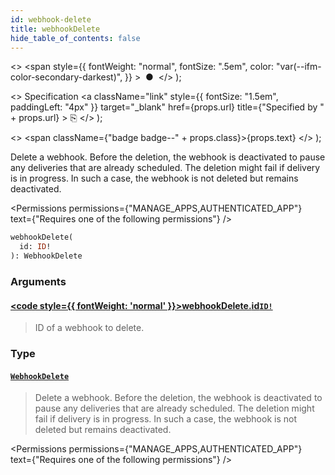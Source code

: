 ```yaml
---
id: webhook-delete
title: webhookDelete
hide_table_of_contents: false
---
```


  <>
    <span
      style={{
        fontWeight: "normal",
        fontSize: ".5em",
        color: "var(--ifm-color-secondary-darkest)",
      }}
    >
      &nbsp;●&nbsp;
    </span>
  </>
);

  <>
    Specification
    <a
      className="link"
      style={{ fontSize: "1.5em", paddingLeft: "4px" }}
      target="\_blank"
      href={props.url}
      title={"Specified by " + props.url}
    >
      ⎘
    </a>
  </>
);

  <>
    <span className={"badge badge--" + props.class}>{props.text}</span>
  </>
);

Delete a webhook. Before the deletion, the webhook is deactivated to pause any deliveries that are already scheduled. The deletion might fail if delivery is in progress. In such a case, the webhook is not deleted but remains deactivated.

<Permissions
  permissions={"MANAGE_APPS,AUTHENTICATED_APP"}
  text={"Requires one of the following permissions"}
/>

```graphql
webhookDelete(
  id: ID!
): WebhookDelete
```

### Arguments

#### [<code style={{ fontWeight: 'normal' }}>webhookDelete.<b>id</b></code>](#)<Bullet />[`ID!`](../../../api-reference/miscellaneous/scalars/id) <Badge class="secondary" text="non-null"/> <Badge class="secondary" text="scalar"/>

> ID of a webhook to delete.

### Type

#### [`WebhookDelete`](../../../api-reference/webhooks/objects/webhook-delete) <Badge class="secondary" text="object"/>

> Delete a webhook. Before the deletion, the webhook is deactivated to pause any deliveries that are already scheduled. The deletion might fail if delivery is in progress. In such a case, the webhook is not deleted but remains deactivated.

<Permissions
  permissions={"MANAGE_APPS,AUTHENTICATED_APP"}
  text={"Requires one of the following permissions"}
/>

>

